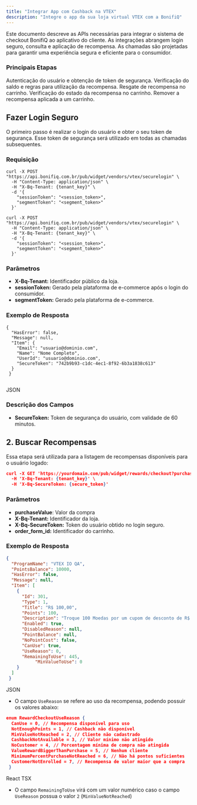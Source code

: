```yaml
---
title: "Integrar App com Cashback na VTEX"
description: "Integre o app da sua loja virtual VTEX com a BonifiQ"
---
```


Este documento descreve as APIs necessárias para integrar o sistema de checkout BonifiQ ao aplicativo do cliente. As integrações abrangem login seguro, consulta e aplicação de recompensa. As chamadas são projetadas para garantir uma experiência segura e eficiente para o consumidor.

### Principais Etapas

<Steps>
  <Step title="Login seguro">
    Autenticação do usuário e obtenção de token de segurança.
  </Step>
  <Step title="Consulta de recompensas">
    Verificação do saldo e regras para utilização da recompensa.
  </Step>
  <Step title="Aplicação de recompensa">
    Resgate de recompensa no carrinho.
  </Step>
  <Step title="Consulta de recompensa aplicado">
    Verificação do estado da recompensa no carrinho.
  </Step>
  <Step title="Remoção de recompensa">
    Remover a recompensa aplicada a um carrinho.
  </Step>
</Steps>

## Fazer Login Seguro

O primeiro passo é realizar o login do usuário e obter o seu token de segurança. Esse token de segurança será utilizado em todas as chamadas subsequentes.

### Requisição

```
curl -X POST "https://api.bonifiq.com.br/pub/widget/vendors/vtex/securelogin" \
  -H "Content-Type: application/json" \
  -H "X-Bq-Tenant: {tenant_key}" \
  -d '{
    "sessionToken": "<session_token>",
    "segmentToken": "<segment_token>"
  }'
```

<RequestExample>

```filename
curl -X POST "https://api.bonifiq.com.br/pub/widget/vendors/vtex/securelogin" \
  -H "Content-Type: application/json" \
  -H "X-Bq-Tenant: {tenant_key}" \
  -d '{
    "sessionToken": "<session_token>",
    "segmentToken": "<segment_token>"
  }'
```

</RequestExample>

### Parâmetros

- **X-Bq-Tenant:** Identificador público da loja.
- **sessionToken:** Gerado pela plataforma de e-commerce após o login do consumidor.
- **segmentToken:** Gerado pela plataforma de e-commerce.

### Exemplo de Resposta

``` [expandable]
{
  "HasError": false,
  "Message": null,
  "Item": {
    "Email": "usuario@dominio.com",
    "Name": "Nome Completo",
    "UserId": "usuario@dominio.com",
    "SecureToken": "742b9b93-c1dc-4ec1-8f92-6b3a1838c613"
  }
 }
 
```

JSON

### Descrição dos Campos

- **SecureToken:** Token de segurança do usuário, com validade de 60 minutos.

## 2. Buscar Recompensas

Essa etapa será utilizada para a listagem de recompensas disponíveis para o usuário logado:

```json
curl -X GET 'https://yourdomain.com/pub/widget/rewards/checkout?purchaseValue=XXX' \
  -H 'X-Bq-Tenant: {tenant_key}' \
  -H 'X-Bq-SecureToken: {secure_token}'
```

### Parâmetros

- **purchaseValue**: Valor da compra
- **X-Bq-Tenant:** Identificador da loja.
- **X-Bq-SecureToken:** Token do usuário obtido no login seguro.
- **order_form_id:** Identificador do carrinho.

### Exemplo de Resposta

```json [expandable]
{
  "ProgramName": "VTEX IO QA",
  "PointsBalance": 10000,
  "HasError": false,
  "Message": null,
  "Item": [
    {
      "Id": 301,
      "Type": 1,
      "Title": "R$ 100,00",
      "Points": 100,
      "Description": "Troque 100 Moedas por um cupom de desconto de R$ 100,00. Após a confirmação você receberá o cupom por e-mail. Válido para compras acima de R$ 100,00 (sem considerar frete e outras promoções). Cupom válido por 365 dias após resgate. Não acumulativo com outras promoções.",
      "Enabled": true,
      "DisabledReason": null,
      "PointBalance": null,
      "NoPointCost": false,
      "CanUse": true,
      "UseReason": 0,
      "RemainingToUse": 445,
           "MinValueToUse": 0
    }
  ]
 }
```

JSON

- O campo `UseReason` se refere ao uso da recompensa, podendo possuir os valores abaixo:

```json
enum RewardCheckoutUseReason {
  CanUse = 0, // Recompensa disponível para uso
  NotEnoughPoints = 1, // Cashback não disponível
  MinValueNotReached = 2, // Cliente não cadastrado
  CashbackNotAvailable = 3, // Valor mínimo não atingido
  NoCustomer = 4, // Porcentagem mínima de compra não atingida
  ValueRewardBiggerThanPurchase = 5, // Nenhum cliente
  MinimumPercentPurchaseNotReached = 6, // Não há pontos suficientes
  CustomerNotEnrolled = 7, // Recompensa de valor maior que a compra
 }
```

React TSX

- O campo `RemainingToUse` virá com um valor numérico caso o campo `UseReason` possua o valor `2` (`MinValueNotReached`)